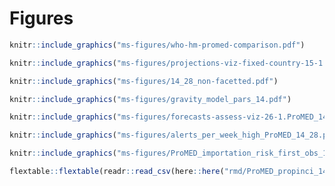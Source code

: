 # Figures {#figures}

```r
knitr::include_graphics("ms-figures/who-hm-promed-comparison.pdf")
```


```r
knitr::include_graphics("ms-figures/projections-viz-fixed-country-15-1.ProMED_14_28.pdf")
```



```r
knitr::include_graphics("ms-figures/14_28_non-facetted.pdf")
```

```r
knitr::include_graphics("ms-figures/gravity_model_pars_14.pdf")
```



```r
knitr::include_graphics("ms-figures/forecasts-assess-viz-26-1.ProMED_14_28_assess.pdf")
```


```r
knitr::include_graphics("ms-figures/alerts_per_week_high_ProMED_14_28.pdf")
```

```r
knitr::include_graphics("ms-figures/ProMED_importation_risk_first_obs_14.pdf")
```

```r
flextable::flextable(readr::read_csv(here::here("rmd/ProMED_propinci_14_28.csv")))
```
